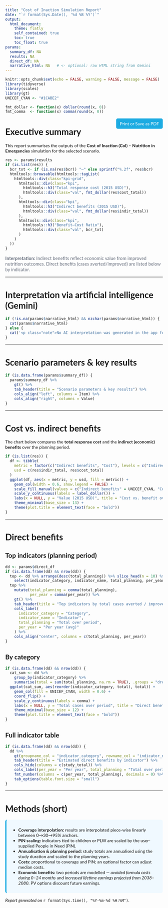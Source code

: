 ```yaml
---
title: "Cost of Inaction Simulation Report"
date: "`r format(Sys.Date(), '%d %B %Y')`"
output:
  html_document:
    theme: flatly
    self_contained: true
    toc: true
    toc_float: true
params:
  summary_df: NA
  results: NA
  direct_df: NA
  narrative_html: NA   # <- optional: raw HTML string from Gemini
---
```


```r
knitr::opts_chunk$set(echo = FALSE, warning = FALSE, message = FALSE)
library(tidyverse)
library(scales)
library(gt)
UNICEF_CYAN <- "#1CABE2"

fmt_dollar <- function(x) dollar(round(x, 0))
fmt_comma  <- function(x) comma(round(x, 0))
```

<style>
  body { font-family: 'Lato', sans-serif; padding: 2em; }
  .main-container { max-width: 1100px; margin: auto; }
  .print-button { float: right; padding: 8px 12px; background-color: #1CABE2; color: white; border-radius: 5px; text-decoration: none; }
  @media print { .print-button { display: none; } }
  .kpi-grid { display: grid; grid-template-columns: repeat(3, 1fr); gap: 12px; margin: 10px 0 24px 0; }
  .kpi { background: #f8f9fa; border: 1px solid #e5e7eb; border-radius: 8px; padding: 14px 16px; }
  .kpi h3 { margin: 0 0 6px 0; font-size: 0.95rem; font-weight: 700; color: #6b7280; }
  .kpi .val { font-size: 1.6rem; font-weight: 800; color: #111827; }
  .note { font-size: 0.92rem; color: #6b7280; }
  .callout { border-left: 4px solid #1CABE2; background: #f0f9ff; padding: 10px 14px; border-radius: 6px; }
</style>

<a href="javascript:window.print()" class="print-button">
  <i class="fa fa-print"></i> Print or Save as PDF
</a>

# Executive summary

This report summarises the outputs of the **Cost of Inaction (CoI) – Nutrition in Emergencies** simulation for the selected scenario.

```r
res <- params$results
if (is.list(res)) {
  bcr_txt <- if (is.na(res$bcr)) "—" else sprintf("%.2f", res$bcr)
  htmltools::browsable(htmltools::tagList(
    htmltools::div(class="kpi-grid",
      htmltools::div(class="kpi",
        htmltools::h3("Total response cost (2015 USD)"),
        htmltools::div(class="val", fmt_dollar(res$cost_total))
      ),
      htmltools::div(class="kpi",
        htmltools::h3("Indirect benefits (2015 USD)"),
        htmltools::div(class="val", fmt_dollar(res$indir_total))
      ),
      htmltools::div(class="kpi",
        htmltools::h3("Benefit–Cost Ratio"),
        htmltools::div(class="val", bcr_txt)
      )
    )
  ))
}
```

<div class="note">
<strong>Interpretation:</strong> Indirect benefits reflect economic value from improved nutrition outcomes.
Direct benefits (cases averted/improved) are listed below by indicator.
</div>

---

# Interpretation via artificial intelligence (Gemini)

```r
if (!is.na(params$narrative_html) && nzchar(params$narrative_html)) {
  cat(params$narrative_html)
} else {
  cat('<p class="note">No AI interpretation was generated in the app for this scenario.</p>')
}
```

---

# Scenario parameters & key results

```r
if (is.data.frame(params$summary_df)) {
  params$summary_df %>%
    gt() %>%
    tab_header(title = "Scenario parameters & key results") %>%
    cols_align("left", columns = Item) %>%
    cols_align("right", columns = Value)
}
```

---

# Cost vs. indirect benefits

The chart below compares the **total response cost** and the **indirect (economic) benefits** over the planning period.

```r
if (is.list(res)) {
  df <- tibble(
    metric = factor(c("Indirect benefits", "Cost"), levels = c("Indirect benefits", "Cost")),
    usd = c(res$indir_total, res$cost_total)
  )
  ggplot(df, aes(x = metric, y = usd, fill = metric)) +
    geom_col(width = 0.6, show.legend = FALSE) +
    scale_fill_manual(values = c("Indirect benefits" = UNICEF_CYAN, "Cost" = "#6c757d")) +
    scale_y_continuous(labels = label_dollar()) +
    labs(x = NULL, y = "Value (2015 USD)", title = "Cost vs. benefit over the planning period") +
    theme_minimal(base_size = 13) +
    theme(plot.title = element_text(face = "bold"))
}
```

---

# Direct benefits

## Top indicators (planning period)

```r
dd <- params$direct_df
if (is.data.frame(dd) && nrow(dd)) {
  top <- dd %>% arrange(desc(total_planning)) %>% slice_head(n = 10) %>%
    select(indicator_category, indicator_name, total_planning, per_year)
  top %>%
    mutate(total_planning = comma(total_planning),
           per_year = comma(per_year)) %>%
    gt() %>%
    tab_header(title = "Top indicators by total cases averted / improved") %>%
    cols_label(
      indicator_category = "Category",
      indicator_name = "Indicator",
      total_planning = "Total over period",
      per_year = "Per year (avg)"
    ) %>%
    cols_align("center", columns = c(total_planning, per_year))
}
```

## By category

```r
if (is.data.frame(dd) && nrow(dd)) {
  cat_sum <- dd %>%
    group_by(indicator_category) %>%
    summarise(total = sum(total_planning, na.rm = TRUE), .groups = "drop")
  ggplot(cat_sum, aes(reorder(indicator_category, total), total)) +
    geom_col(fill = UNICEF_CYAN, width = 0.6) +
    coord_flip() +
    scale_y_continuous(labels = comma) +
    labs(x = NULL, y = "Total cases over period", title = "Direct benefits by category") +
    theme_minimal(base_size = 12) +
    theme(plot.title = element_text(face = "bold"))
}
```

## Full indicator table

```r
if (is.data.frame(dd) && nrow(dd)) {
  dd %>%
    gt(groupname_col = "indicator_category", rowname_col = "indicator_name") %>%
    tab_header(title = "Estimated direct benefits by indicator") %>%
    cols_hide(columns = c(study_total)) %>%
    cols_label(per_year = "Per year", total_planning = "Total over period") %>%
    fmt_number(columns = c(per_year, total_planning), decimals = 0) %>%
    tab_options(table.font.size = "small")
}
```

---

# Methods (short)

<div class="callout">
<ul>
<li><strong>Coverage interpolation:</strong> results are interpolated piece-wise linearly between 0→30→95% anchors.</li>
<li><strong>PiN scaling:</strong> indicators tied to children or PLW are scaled by the user-supplied People in Need (PiN).</li>
<li><strong>Annualisation & planning period:</strong> study totals are annualised using the study duration and scaled to the planning years.</li>
<li><strong>Costs:</strong> proportional to coverage and PiN; an optional factor can adjust median costs.</li>
<li><strong>Economic benefits:</strong> two periods are modelled — <em>avoided formula costs during 0–24 months</em> and <em>increased lifetime earnings projected from 2038–2080</em>. PV options discount future earnings.</li>
</ul>
</div>

*Report generated on* `r format(Sys.time(), "%Y-%m-%d %H:%M")`.

